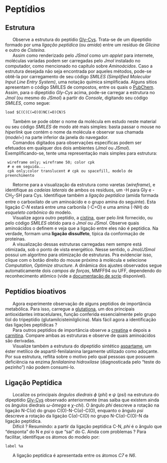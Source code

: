 <!-- Google tag (gtag.js)--> 
<script async src="https://www.googletagmanager.com/gtag/js?id=G-S1L73VGCG5"></script>
<script>
  window.dataLayer = window.dataLayer || [];
  function gtag(){dataLayer.push(arguments);}
  gtag('js', new Date());

  gtag('config', 'G-S1L73VGCG5');
</script>

# Peptídios

## Estrutura

|       Observe a estrutura do peptídio [Gly-Cys](https://chemapps.stolaf.edu/jmol/jmol.php?model=C(C(C(=O)O)NC(=O)CN)S&script=Console){target="\_blank"}. Trata-se de um dipeptídio formado por uma *ligação peptídica* (ou *amida*) entre um resíduo de *Glicina* e outro de *Cisteína.*

|       Assim como renderizado pelo *JSmol* como um *applet* para internete, moléculas variadas podem ser carregadas pelo *Jmol* instalado no computador, como mencionado no capítulo sobre *Aminoácidos*. Caso a estrutura desejada não seja encontrada por aqueles métodos, pode-se obtê-la por carregamento de seu código *SMILES (Simplified Molecular Input Line Entry System)*, uma notação química simplificada. Alguns sítios apresentam o código SMILES de compostos, entre os quais o [PubChem](https://pubchem.ncbi.nlm.nih.gov/). Assim, para o dipeptídio *Gly-Cys* acima, pode-se carregar a estrutura no *Jmol* (ou mesmo do *JSmol*) a partir do *Console*, digitando seu código *SMILES*, como segue:

```{}
load $C(C(C(=O)O)NC(=O)CN)S
```

|       Também se pode obter o nome da molécula em estudo neste material ou seu código *SMILES* de modo até mais simples: basta passar o mouse no *hiperlink* que contém o nome da molécula e observar sua chamada (*model=*) na parte inferior da janela do navegador.
|       Comandos digitados para observações específicas podem ser efetuados em qualquer dos dois ambientes (*Jmol* ou *JSmol*). Exemplificando-se, tente uma representação mais simples para estrutura:

```{}
 wireframe only; wireframe 50; color cpk
 # e em seguida...
 cpk only;color translucent # cpk ou spacefill, modelo de preenchimento
 ```


|       Retorne para a visualização da estrutura como varetas (*wireframe*), e identifique as *cadeias laterais* de ambos os resíduos, um -H para Gly e -CH$_{2}$-SH para Cys. Identifique também a *ligação peptídica*\index{ligação peptídica} (amida formada entre o carboxilato de um aminoácido e o grupo amina do seguinte). Esta ligação *C-N* estará entre uma carbonila (-C=O) e uma amina (-NH) do *esqueleto carbônico* do modelo.

|       Visualize agora outro peptídio, a [cistina](https://chemapps.stolaf.edu/jmol/jmol.php?model=cystine&script=Console){target="\_blank"}, quer pelo *link* fornecido, ou pelo código *SMILES* obtido para o *Jmol* ou *JSmol*. Observe quais aminoácidos o definem e veja que a ligação entre eles não é peptídica. Na verdade, formam uma **ligação dissulfeto**\index{ligação dissulfeto}, típica da conformação de proteínas.

|       A visualização dessas estruturas carregadas nem sempre está otimizada, sob o ponto de vista energético. Nesse sentido, o *Jmol/JSmol* possui um algoritmo para otimização de estruturas\index{otimização estrutural}. Pra evidenciar isso, clique com o botão direito do mouse próximo à molécula e selecione *Computation, Optimize structure*. A dinâmica dos ajustes observados segue automaticamente dois *campos de forças*, MMFF94 ou UFF, dependendo do reconhecimento atômico (vide a [documentação de scrip](https://chemapps.stolaf.edu/jmol/docs/#minimize){target="_blank"} disponível).

## Peptídios bioativos

|       Agora experimente observação de alguns peptídios de importância metabólica. Para isso, carregue a [glutationa](https://chemapps.stolaf.edu/jmol/jmol.php?model=glutathione&script=Console){target="_blank"}, um dos principais antioxidantes intracelulares, função conferida essencialmente pelo grupo tiol do tripeptídio (glutamilcisteinilglicina). Mais fácil agora a identificação das ligações peptídicas ? 

|       Para outros peptídios de importância observe a [creatina](https://chemapps.stolaf.edu/jmol/jmol.php?model=creatine&script=Console){target="_blank"} e depois a [carnitina](https://chemapps.stolaf.edu/jmol/jmol.php?model=carnitine&script=Console){target="_blank"}. Compare ambas as estruturas e observe de quais aminoácidos são derivadas.

|       Visualize também a estrutura do dipeptídio sintético [aspartame](https://chemapps.stolaf.edu/jmol/jmol.php?model=aspartame&script=Console){target="_blank"}, um éster metílico de aspartil-fenilalanina largamente utilizado como adoçante. Por sua estrutura, reflita sobre o motivo pelo qual pessoas que possuem deficiência na enzima *fenilalanina hidroxilase* (diagnosticada pelo "teste do pezinho") não podem consumi-lo.

## Ligação Peptídica

|       Localize os principais *ângulos diedrais* \index{ângulo diedral} $\phi$ (*phi*) e $\psi$ (*psi*) na estrutura do dipeptídio [Gly-Cys](https://chemapps.stolaf.edu/jmol/jmol.php?model=C(C(C(=O)O)NC(=O)CN)S&script=Console){target="\_blank"} observado anteriormente (mas saiba que existem ainda os ângulos diedrais $\omega$-*ômega* e $\chi$-*chi*). O ângulo *phi* descreve a rotação na ligação N-C($\alpha$) do grupo C(O)-N-C($\alpha$)-C(O), enquanto o ângulo *psi* descreve a rotação da ligação C($\alpha$)-C(O) no grupo N-C($\alpha$)-C(O)-N da ligação peptídica.


|       Difícil ? Resumindo: a partir da ligação peptídica C-N, *phi* é o ângulo que "desponta" do N e *psi* o que "sai" do C. Ainda com problemas ?  Para facilitar, identifique os átomos do modelo por:

```{}
label %a
```

|       A ligação peptídica é apresentada entre os átomos *C7* e *N6*. 


